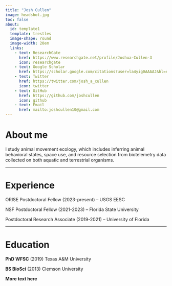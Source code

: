 ```yaml
---
title: "Josh Cullen"
image: headshot.jpg
toc: false
about: 
  id: template1
  template: trestles
  image-shape: round
  image-width: 20em
  links:
    - text: ResearchGate
      href: https://www.researchgate.net/profile/Joshua-Cullen-3
      icon: researchgate
    - text: Google Scholar
      href: https://scholar.google.com/citations?user=la4yig0AAAAJ&hl=en
    - text: Twitter
      href: https://twitter.com/josh_a_cullen
      icon: twitter
    - text: GitHub
      href: https://github.com/joshcullen
      icon: github
    - text: Email
      href: mailto:joshcullen10@gmail.com
---
```


::: column-page

::: {#template1}

# About me

I study animal movement ecology, which includes inferring animal
behavioral states, space use, and resource selection from biotelemetry
data collected on both aquatic and terrestrial organisms.

---

# Experience

ORISE Postdoctoral Fellow (2023-present) -- USGS EESC

NSF Postdoctoral Fellow (2021-2023) -- Florida State University

Postdoctoral Research Associate (2019-2021) -- University of Florida

---

# Education

**PhD WFSC** (2019) Texas A&M University

**BS BioSci** (2013) Clemson University

:::

:::

**More text here**